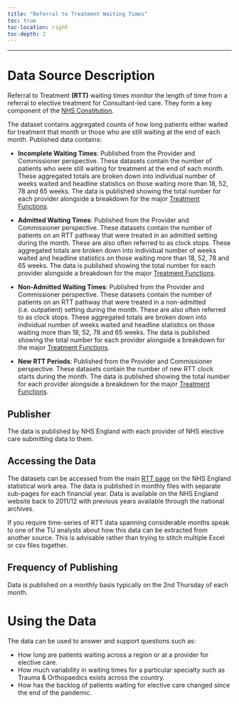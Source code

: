 ```yaml
---
title: "Referral to Treatment Waiting Times"
toc: true
toc-location: right
toc-depth: 2
---
```


***

# Data Source Description
Referral to Treatment **(RTT)** waiting times monitor the length of time from a referral to elective treatment for Consultant-led care. They form a key component of the [NHS Constitution](https://www.gov.uk/government/publications/the-nhs-constitution-for-england/the-nhs-constitution-for-england).

The dataset contains aggregated counts of how long patients either waited for treatment that month or those who are still waiting at the end of each month. Published data contains:

* __Incomplete Waiting Times__: Published from the Provider and Commissioner perspective. These datasets contain the number of patients who were still waiting for treatment at the end of each month. These aggregated totals are broken down into individual number of weeks waited and headline statistics on those waiting more than 18, 52, 78 and 65 weeks. The data is published showing the total number for each provider alongside a breakdown for the major [Treatment Functions](https://archive.datadictionary.nhs.uk/DD%20Release%20July%202022/attributes/treatment_function_code.html).

* __Admitted Waiting Times__: Published from the Provider and Commissioner perspective. These datasets contain the number of patients on an RTT pathway that were treated in an admitted setting during the month. These are also often referred to as clock stops. These aggregated totals are broken down into individual number of weeks waited and headline statistics on those waiting more than 18, 52, 78 and 65 weeks. The data is published showing the total number for each provider alongside a breakdown for the major [Treatment Functions](https://archive.datadictionary.nhs.uk/DD%20Release%20July%202022/attributes/treatment_function_code.html).

* __Non-Admitted Waiting Times__: Published from the Provider and Commissioner perspective. These datasets contain the number of patients on an RTT pathway that were treated in a non-admitted (i.e. outpatient) setting during the month. These are also often referred to as clock stops. These aggregated totals are broken down into individual number of weeks waited and headline statistics on those waiting more than 18, 52, 78 and 65 weeks. The data is published showing the total number for each provider alongside a breakdown for the major [Treatment Functions](https://archive.datadictionary.nhs.uk/DD%20Release%20July%202022/attributes/treatment_function_code.html).

* __New RTT Periods__: Published from the Provider and Commissioner perspective. These datasets contain the number of new RTT clock starts during the month. The data is published showing the total number for each provider alongside a breakdown for the major [Treatment Functions](https://archive.datadictionary.nhs.uk/DD%20Release%20July%202022/attributes/treatment_function_code.html).

## Publisher
The data is published by NHS England with each provider of NHS elective care submitting data to them.

## Accessing the Data
The datasets can be accessed from the main [RTT page](https://www.england.nhs.uk/statistics/statistical-work-areas/rtt-waiting-times/) on the NHS England statistical work area. The data is published in monthly files with separate sub-pages for each financial year. Data is available on the NHS England website back to 2011/12 with previous years available through the national archives.

If you require time-series of RTT data spanning considerable months speak to one of the TU analysts about how this data can be extracted from another source. This is advisable rather than trying to stitch multiple Excel or csv files together.


## Frequency of Publishing
Data is published on a monthly basis typically on the 2nd Thursday of each month.

# Using the Data
The data can be used to answer and support questions such as:

* How long are patients waiting across a region or at a provider for elective care.
* How much variability in waiting times for a particular specialty such as Trauma & Orthopaedics exists across the country.
* How has the backlog of patients waiting for elective care changed since the end of the pandemic.
